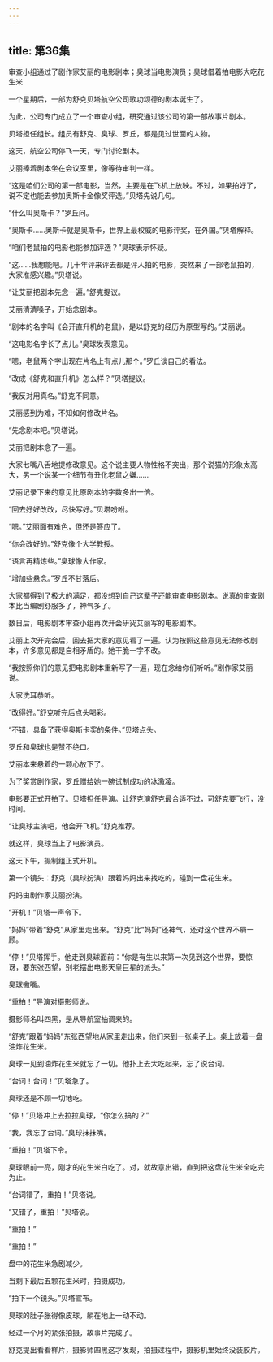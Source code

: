 ```yaml
---
---
---
```

title: 第36集
---




审查小组通过了剧作家艾丽的电影剧本；臭球当电影演员；臭球借着拍电影大吃花生米



一个星期后，一部为舒克贝塔航空公司歌功颂德的剧本诞生了。

为此，公司专门成立了一个审查小组，研究通过该公司的第一部故事片剧本。

贝塔担任组长。组员有舒克、臭球、罗丘，都是见过世面的人物。

这天，航空公司停飞一天，专门讨论剧本。

艾丽捧着剧本坐在会议室里，像等待审判一样。

“这是咱们公司的第一部电影，当然，主要是在飞机上放映。不过，如果拍好了，说不定也能去参加奥斯卡金像奖评选。”贝塔先说几句。

“什么叫奥斯卡？”罗丘问。

“奥斯卡……奥斯卡就是奥斯卡，世界上最权威的电影评奖，在外国。”贝塔解释。

“咱们老鼠拍的电影也能参加评选？”臭球表示怀疑。

“这……我想能吧。几十年评来评去都是评人拍的电影，突然来了一部老鼠拍的，大家准感兴趣。”贝塔说。

“让艾丽把剧本先念一遍。”舒克提议。

艾丽清清嗓子，开始念剧本。

“剧本的名字叫《会开直升机的老鼠》，是以舒克的经历为原型写的。”艾丽说。

“这电影名字长了点儿。”臭球发表意见。

“嗯，老鼠两个字出现在片名上有点儿那个。”罗丘谈自己的看法。

“改成《舒克和直升机》怎么样？”贝塔提议。

“我反对用真名。”舒克不同意。

艾丽感到为难，不知如何修改片名。

“先念剧本吧。”贝塔说。

艾丽把剧本念了一遍。

大家七嘴八舌地提修改意见。这个说主要人物性格不突出，那个说猫的形象太高大，另一个说某一个细节有丑化老鼠之嫌……

艾丽记录下来的意见比原剧本的字数多出一倍。

“回去好好改改，尽快写好。”贝塔吩咐。

“嗯。”艾丽面有难色，但还是答应了。

“你会改好的。”舒克像个大学教授。

“语言再精炼些。”臭球像大作家。

“增加些悬念。”罗丘不甘落后。

大家都得到了极大的满足，都没想到自己这辈子还能审查电影剧本。说真的审查剧本比当编剧舒服多了，神气多了。

数日后，电影剧本审查小组再次开会研究艾丽写的电影剧本。

艾丽上次开完会后，回去把大家的意见看了一遍。认为按照这些意见无法修改剧本，许多意见都是自相矛盾的。她干脆一字不改。

“我按照你们的意见把电影剧本重新写了一遍，现在念给你们听听。”剧作家艾丽说。

大家洗耳恭听。

“改得好。”舒克听完后点头喝彩。

“不错，具备了获得奥斯卡奖的条件。”贝塔点头。

罗丘和臭球也是赞不绝口。

艾丽本来悬着的一颗心放下了。

为了奖赏剧作家，罗丘赠给她一碗试制成功的冰激凌。

电影要正式开拍了。贝塔担任导演。让舒克演舒克最合适不过，可舒克要飞行，没时间。

“让臭球主演吧，他会开飞机。”舒克推荐。

就这样，臭球当上了电影演员。

这天下午，摄制组正式开机。

第一个镜头：舒克（臭球扮演）跟着妈妈出来找吃的，碰到一盘花生米。

妈妈由剧作家艾丽扮演。

“开机！”贝塔一声令下。

“妈妈”带着“舒克”从家里走出来。“舒克”比“妈妈”还神气，还对这个世界不屑一顾。

“停！”贝塔挥手。他走到臭球面前：“你是有生以来第一次见到这个世界，要惊讶，要东张西望，别老摆出电影天皇巨星的派头。”

臭球撇嘴。

“重拍！”导演对摄影师说。

摄影师名叫四黑，是从导航室抽调来的。

“舒克”跟着“妈妈”东张西望地从家里走出来，他们来到一张桌子上。桌上放着一盘油炸花生米。

臭球一见到油炸花生米就忘了一切。他扑上去大吃起来，忘了说台词。

“台词！台词！”贝塔急了。

臭球还是不顾一切地吃。

“停！”贝塔冲上去拉拉臭球，“你怎么搞的？”

“我，我忘了台词。”臭球抹抹嘴。

“重拍！”贝塔下令。

臭球眼前一亮，刚才的花生米白吃了。对，就故意出错，直到把这盘花生米全吃完为止。

“台词错了，重拍！”贝塔说。

“又错了，重拍！”贝塔说。

“重拍！”

“重拍！”

盘中的花生米急剧减少。

当剩下最后五颗花生米时，拍摄成功。

“拍下一个镜头。”贝塔宣布。

臭球的肚子胀得像皮球，躺在地上一动不动。

经过一个月的紧张拍摄，故事片完成了。

舒克提出看看样片，摄影师四黑这才发现，拍摄过程中，摄影机里始终没装胶片。